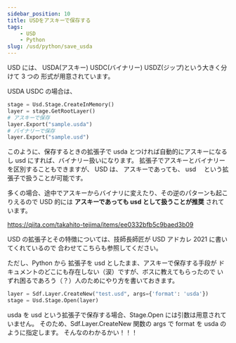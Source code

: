 ```yaml
---
sidebar_position: 10
title: USDをアスキーで保存する
tags:
    - USD
    - Python
slug: /usd/python/save_usda
---
```


USD には、 USDA(アスキー) USDC(バイナリー) USDZ(ジップ)という大きく分けて 3 つの
形式が用意されています。

USDA USDC の場合は、

```python
stage = Usd.Stage.CreateInMemory()
layer = stage.GetRootLayer()
# アスキーで保存
layer.Export("sample.usda")
# バイナリーで保存
layer.Export("sample.usd")
```

このように、保存するときの拡張子で usda とつければ自動的にアスキーになるし
usd にすれば、バイナリー扱いになります。
拡張子でアスキーとバイナリーを区別することもできますが、
USD は、 アスキーであっても、 usd 　という拡張子で扱うことが可能です。

多くの場合、途中でアスキーからバイナリに変えたり、その逆のパターンも起こりえるので
USD 的には **アスキーであっても usd として扱うことが推奨** されています。

https://qiita.com/takahito-tejima/items/ee0332bfb5c9baed3b09

USD の拡張子とその特徴については、技師長師匠が USD アドカレ 2021 に書いてくれているので
合わせてこちらも参照してください。

ただし、Python から 拡張子を usd としたまま、アスキーで保存する手段が
ドキュメントのどこにも存在しない（涙）ですが、ボスに教えてもらったので
いずれ困るであろう（？）人のためにやり方を書いておきます。

```python
layer = Sdf.Layer.CreateNew("test.usd", args={'format': 'usda'})
stage = Usd.Stage.Open(layer)
```

usda を usd という拡張子で保存する場合、Stage.Open には引数は用意されていません。
そのため、Sdf.Layer.CreateNew 関数の args で format を usda のように指定します。
そんなのわかるかい！！！

